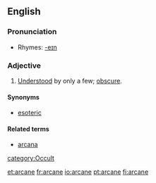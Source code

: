 ==English==

===Pronunciation===
*Rhymes: [[Rhymes:English:-eɪn|-eɪn]]

===Adjective===
{{en-adj}}

# [[understood|Understood]] by only a few; [[obscure]].

====Synonyms====
*[[esoteric]]

====Related terms====
*[[arcana]]

[[category:Occult]]

[[et:arcane]]
[[fr:arcane]]
[[io:arcane]]
[[pt:arcane]]
[[fi:arcane]]
